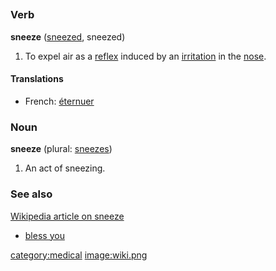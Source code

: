 =={{en}}==
===Verb===
'''sneeze''' ([[sneezed]], sneezed)
#To expel air as a [[reflex]] induced by an [[irritation]] in the [[nose]].
====Translations====
*French: [[éternuer]]

===Noun===
'''sneeze''' (plural: [[sneezes]])
#An act of sneezing.
===See also===
[[:w:sneeze|Wikipedia article on sneeze]]
*[[bless you]]
[[category:medical]] [[image:wiki.png]]